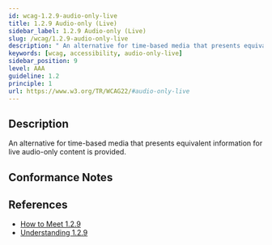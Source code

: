 ```yaml
---
id: wcag-1.2.9-audio-only-live
title: 1.2.9 Audio-only (Live)
sidebar_label: 1.2.9 Audio-only (Live)
slug: /wcag/1.2.9-audio-only-live
description: " An alternative for time-based media that presents equivalent information for live audio-only content is provided."
keywords: [wcag, accessibility, audio-only-live]
sidebar_position: 9
level: AAA
guideline: 1.2
principle: 1
url: https://www.w3.org/TR/WCAG22/#audio-only-live
---
```

## Description

 An alternative for time-based media that presents equivalent information for live audio-only content is provided.

## Conformance Notes

<Project name="ads">
  <NotApplicable></NotApplicable>
</Project>
<Project name="scix">
  <NotApplicable></NotApplicable>
</Project>

## References

- [How to Meet 1.2.9](https://www.w3.org/WAI/WCAG22/quickref/#audio-only-live)
- [Understanding 1.2.9](https://www.w3.org/WAI/WCAG22/Understanding/audio-only-live.html)

